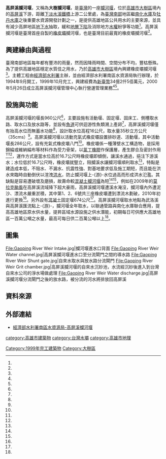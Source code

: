 {{Infobox Dam
| name               = 高屏溪攔河堰
| official_name      = 高屏溪攔河堰
| image              = Gaoping River Weir.jpg
| image_size         = 300px
| image_caption      = 高屏溪攔河堰活動橡皮壩
| image_alt          = 
| location_map       = Taiwan Kaohsiung
| location_map_width = 
| location_map_text  = 
| lat_d     = 22
| lat_m     = 41
| lat_s     = 07
| lat_NS    = N
| long_d    = 120
| long_m    = 26
| long_s    = 15
| long_EW   = E
| coordinates_type   = type:landmark
| coordinates_display= inline,title
| coordinates_ref    = 
|crosses             = [[高屏溪|高屏溪]]
| spillways          = 自由溢流式橡皮壩六門
| spillway_type      = Gated overflow, service 
| spillway_capacity  = {{convert|13,000|m3/s|cuft/s|abbr=on}} 
|reservoir           = 高屏溪攔河堰
| status             = 使用中
|country             = {{ROC}}
|locale              = [[高雄市|高雄市]][[大樹區|大樹區]]
|owner               = [[經濟部水利署|經濟部水利署]]
|developer           = [[經濟部水利署|經濟部水利署]]
|maint               = 經濟部水利署南區水資源局<br>高屏溪攔河堰管理中心
|length              = {{convert|890|m|ft|0|abbr=off}}  <ref name="高雄市現有水庫壩堰(續)"/>
|height              = {{convert|2|m|ft|0|abbr=off}}    <ref name="高雄市現有水庫壩堰(續)"/>
|width               = {{convert|5|m|ft|0|abbr=off}}
|volume              = 
|began               = 1994年
|open                = 1999年6月
|cost                = [[新臺幣|新臺幣]]34億2,500萬元
|reservoir_capacity  = 
|active_capacity     = 
|reservoir_catchment = 
|reservoir_surface   = 454 公頃                      <ref name="高雄市現有水庫壩堰(續)"/>
|reservoir_elevation = {{convert|16|m|ft|abbr=off}} <ref name="經濟部水利署南區水資源局"/>
| type               = 充氣式[[橡皮|橡皮]]壩
|bridge_carries      = 
|bridge_width        = 
|bridge_clearance    = 
|bridge_traffic      = 
|bridge_toll         = 
|bridge_id           = 
|map_cue             =
|map_image_full      =
|map_text            =
|turbines            = 
|hydraulic_head      = 
|installed_capacity  = 
|max_planned_cap     = 
|capacity_factor     = 
|average_annual_gen  = 
|net_generation      = 
|constructor=[[經濟部水利署|經濟部水利署]]}}

'''高屏溪攔河堰'''，又稱為'''大樹攔河堰'''，是[[臺灣|臺灣]]的一座[[攔河堰|攔河堰]]，位於[[高雄市|高雄市]][[大樹區|大樹區]]境內的[[高屏溪|高屏溪]]下游，距離[[下淡水溪鐵橋|下淡水溪鐵橋]]上游二公里處，為[[臺灣南部|臺灣南部]]地區繼[[南化水庫|南化水庫]]及[[牡丹水庫|牡丹水庫]]之後重要水資源開發計劃之一，是提供高雄地區公共用水的主要來源，並具有減少高屏地區[[地下水|地下水]]抽取，緩和[[地層下陷|地層下陷]]及消除地方[[水權|水權]]紛爭等功能<ref name="經濟部水利署南區水資源局"/>。高屏溪攔河堰是臺灣首座自製的[[橡皮壩|橡皮壩]]攔河堰，也是臺灣目前最寬的橡皮壩攔河堰<ref name="經濟部水利署"/>。

== 興建緣由與過程 ==
臺灣南部地區每年都有豐沛的雨量，然而因降雨時間、空間分布不均，豐枯懸殊。為了提供高雄地區穩定水質佳之用水，乃於[[高雄市|高雄市]][[大樹區|大樹區]]境內興建橡皮壩攔河堰<ref name="高雄市大樹區公所"/>。主體工程由[[經濟部水利署|經濟部水利署]]主辦，並由經濟部水利署南區水資源局執行辦理，於1994年9月開工，1999年10月完工，興建經費為[[新臺幣|新臺幣]]34億2仟5佰萬元，2000年5月26日成立高屏溪攔河堰管理中心執行營運管理業務<ref name="高屏溪攔河堰運用要點"/><ref name="高雄市大樹區公所"/>。

== 設施與功能 ==
高屏溪攔河堰的堰長960公尺<ref name="高雄市現有水庫壩堰(續)"/>，主要設施有活動堰、固定堰、固床工、側槽取水路、取水口及放水路等，並設有[[魚道|魚道]]可供迴游性魚類溯上產卵<ref name="高屏溪攔河堰運用要點"/>，高屏溪攔河堰僅有抬高水位而無蓄水功能<ref name="經濟部水利署南區水資源局"/>，設計取水位高程16公尺，取水量35秒立方公尺（35cms）<ref name="經濟部水利署南區水資源局"/>。高屏溪攔河堰以活動充氣式橡皮壩設置排砂道、活動堰，其中活動堰長286公尺，設有充氣式橡皮壩八門<ref name="經濟部水利署南區水資源局"/>。橡皮壩係一種薄壁水工構造物，是採用錦綸或維納綸布等材料作為受力骨架，以[[氯丁橡膠|氯丁橡膠]]作保護層，產生膠合及密封作用<ref name="台灣最寬的橡皮壩攔河堰？"/><ref name="經濟部水利署"/>，運作方式是當水位高於16.7公尺時橡皮壩即傾倒，讓溪水通過，挹注下游溪水；水位低於16.7公尺時，橡皮壩就豎立，阻攔溪水讓攔河堰順利取水<ref name="漂流木劃破3橡皮壩 高雄攔河堰更換"/>，特點是建造成本低，不阻水、不漏水、抗震性強、對基地要求低及施工期短，而且能在洪水來臨時自動倒伏以渲洩[[洪水|洪水]]，防止攔河堰上-{游}-水位過高而形成洪水氾濫。其缺點是容易遭破壞及磨損，故壽命較[[混凝土|混凝土]][[攔河堰|攔河堰]]為短<ref name="台灣最寬的橡皮壩攔河堰？"/><ref name="經濟部水利署"/>，例如在2009年的[[莫拉克颱風|莫拉克颱風]]在高屏溪流域降下超大豪雨，高屏溪攔河堰遭溪水淹沒，攔河堰內外遭泥沙、漂流木嚴重淤積，其中第1、2、6號共三座橡皮壩遭到漂流木劃破，2010年初進行更換<ref name="漂流木劃破3橡皮壩 高雄攔河堰更換"/>。另外設有[[混凝土|混凝土]]固定堰674公尺<ref name="經濟部水利署南區水資源局"/>。高屏溪攔河堰取水地點為武洛溪與高屏溪匯流點上-{游}-，攔河堰全年取水，以聯通管路與南化水庫聯合應用，提高高雄地區原水供水量，提昇區域水源設施之供水潛能，初期每日可供應大高雄地區一百萬公噸之水量，最高可每日供二百萬公噸以上<ref name="高雄市大樹區公所"/>。

== 圖集 ==
<gallery>
File:Gaoping River Weir Intake.jpg|攔河堰進水口背面
File:Gaoping River Weir Water channel.jpg|高屏溪攔河堰進水口至分流閘門之間的導水路
File:Gaoping River Weir Shunt gate.jpg|自來水取水與放水路分流閘門
File:Gaoping River Weir Grit chamber.jpg|高屏溪攔河堰的自來水沉砂池，水流經沉砂後進入到台灣自來水公司的淨水場做處理
File:Gaoping River Weir Water discharge.jpg|高屏溪攔河堰分流閘門之後的放水路，被分流的河水將排放回高屏溪
</gallery>

== 資料來源 ==
{{Reflist| refs=

<ref name="高雄市現有水庫壩堰(續)">{{cite web|language=zh-tw|url=http://file.wra.gov.tw/public/PDF/27111065071.pdf|title=高雄市現有水庫壩堰(續)|author=|publisher=經濟部水利署|date=|accessdate=2014-01-17|archive-url=https://web.archive.org/web/20131226090149/http://file.wra.gov.tw/public/PDF/27111065071.pdf|archive-date=2013-12-26|dead-url=yes}}</ref>

<ref name="經濟部水利署南區水資源局">{{cite web|language=zh-tw|url=http://www.wrasb.gov.tw/business/business02Gao.aspx?ShowNo=120&no2=137&no3=43&wid=87|title=首頁 > 水情資訊|author=|publisher=經濟部水利署南區水資源局|date=2014-01-17|accessdate=2014-01-17|archive-date=2020-09-28|archive-url=https://web.archive.org/web/20200928044912/https://www.wrasb.gov.tw/business/business02Gao.aspx?ShowNo=120&no2=137&no3=43&wid=87|dead-url=no}}</ref>

<ref name="經濟部水利署">{{Cite web|language=zh-tw|url=http://www.wra.gov.tw/ct.asp?xItem=11773&ctNode=4787&comefrom=lp|title=臺灣首座自製的橡皮壩攔河堰？|author=|publisher=經濟部水利署|date=2015-09-15|accessdate=2016-06-26|deadurl=yes|archiveurl=https://web.archive.org/web/20160305011718/http://www.wra.gov.tw/ct.asp?xItem=11773&ctNode=4787&comefrom=lp|archivedate=2016-03-05}}</ref>

<ref name="台灣最寬的橡皮壩攔河堰？">{{cite web|language=zh-tw|url=http://www.wra.gov.tw/ct.asp?xItem=11774&ctNode=4787&comefrom=lp#4787|title=台灣最寬的橡皮壩攔河堰？|author=|publisher=經濟部水利署|date=2004-08-23|accessdate=2014-01-17|deadurl=yes|archiveurl=https://web.archive.org/web/20140201120919/http://www.wra.gov.tw/ct.asp?xItem=11774&ctNode=4787&comefrom=lp#4787|archivedate=2014-02-01}}</ref>

<ref name="高雄市大樹區公所">{{cite web|language=zh-tw|url=http://www.dashu.gov.tw/WebArticle.aspx?UnID=04fbd578-0536-493f-8ee9-8d97d0505732|title=首頁 >大樹趴趴走>精華景點>高屏溪攔河堰|author=|publisher=高雄市大樹區公所|date=|accessdate=2014-01-17|archive-date=2014-12-03|archive-url=https://web.archive.org/web/20141203005030/http://www.dashu.gov.tw/WebArticle.aspx?UnID=04fbd578-0536-493f-8ee9-8d97d0505732|dead-url=yes}}</ref>

<ref name="高屏溪攔河堰運用要點">{{cite web|language=zh-tw|url=http://www.wra.gov.tw/public/PDF/950509%B0%AA%AB%CC%B7%CB%C4d%AAe%B3%F7%B9B%A5%CE%ADn%C2I.pdf|title=高屏溪攔河堰運用要點|author=|publisher=經濟部水利署|date=中華民國 95 年 5 月 9 日經授水字第 09520206620 號令修正部分規定|accessdate=2014-01-17|archive-date=2016-03-04|archive-url=https://web.archive.org/web/20160304124618/http://www.wra.gov.tw/public/PDF/950509%B0%AA%AB%CC%B7%CB%C4d%AAe%B3%F7%B9B%A5%CE%ADn%C2I.pdf|dead-url=yes}}</ref>

<ref name="漂流木劃破3橡皮壩 高雄攔河堰更換">{{cite web|language=zh-tw|url=http://www.epochtimes.com/b5/10/1/4/n2776026.htm|title=漂流木劃破3橡皮壩 高雄攔河堰更換|author=|publisher=大紀元時報|date=2010年1月4日|accessdate=2014-01-19|archive-date=2016-03-04|archive-url=https://web.archive.org/web/20160304094009/http://www.epochtimes.com/b5/10/1/4/n2776026.htm|dead-url=no}}</ref>

}}

== 外部連結 ==
*{{zh-tw}}[https://www.wrasb.gov.tw/business/business02Gao.aspx?ShowNo=120&no2=137&no3=43&wid=87### 經濟部水利署南區水資源局-高屏溪攔河堰] {{Wayback|url=https://www.wrasb.gov.tw/business/business02Gao.aspx?ShowNo=120&no2=137&no3=43&wid=87 |date=20200928044912 }}

{{台灣水庫}}
{{高屏溪}}

[[category:高雄市建築物|category:高雄市建築物]]
[[Category:1999年完工建築物|Category:1999年完工建築物]]
[[category:台灣水壩|category:台灣水壩]]
[[category:高雄市地理|category:高雄市地理]]
[[Category:大樹區|Category:大樹區]]